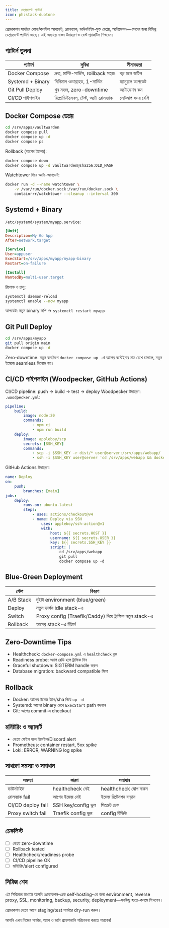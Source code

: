 ```yaml
---
title: ডেপ্লয়মেন্ট প্যাটার্ন
icon: ph:stack-duotone
---
```



প্রোডাকশন সার্ভারে কোড/কনফিগ আপডেট, রোলব্যাক, ডাউনটাইম-মুক্ত ডেপ্লয়, অটোমেশন—এসবের জন্য বিভিন্ন ডেপ্লয়মেন্ট প্যাটার্ন আছে। এই অধ্যায়ে বাস্তব উদাহরণ ও বেস্ট প্র্যাকটিস শিখবেন।

## প্যাটার্ন তুলনা
| প্যাটার্ন | সুবিধা | সীমাবদ্ধতা |
|----------|--------|------------|
| Docker Compose | দ্রুত, মাল্টি-সার্ভিস, rollback সহজ | বড় হলে জটিল |
| Systemd + Binary | মিনিমাল ওভারহেড, 1-সার্ভিস | ম্যানুয়াল আপডেট |
| Git Pull Deploy | খুব সহজ, zero-downtime | অটোমেশন কম |
| CI/CD পাইপলাইন | রিপ্রোডিউসেবল, টেস্ট, অটো রোলব্যাক | সেটআপ সময় বেশি |

## Docker Compose ডেপ্লয়
```bash
cd /srv/apps/vaultwarden
docker compose pull
docker compose up -d
docker compose ps
```
Rollback (আগের ইমেজ):
```bash
docker compose down
docker compose up -d vaultwarden@sha256:OLD_HASH
```
Watchtower দিয়ে অটো-আপডেট:
```bash
docker run -d --name watchtower \
	-v /var/run/docker.sock:/var/run/docker.sock \
	containrrr/watchtower --cleanup --interval 300
```

## Systemd + Binary
`/etc/systemd/system/myapp.service`:
```ini
[Unit]
Description=My Go App
After=network.target

[Service]
User=appuser
ExecStart=/srv/apps/myapp/myapp-binary
Restart=on-failure

[Install]
WantedBy=multi-user.target
```
রিলোড ও চালু:
```bash
systemctl daemon-reload
systemctl enable --now myapp
```
আপডেট: নতুন binary কপি → `systemctl restart myapp`

## Git Pull Deploy
```bash
cd /srv/apps/myapp
git pull origin main
docker compose up -d
```
Zero-downtime: নতুন কনফিগে `docker compose up -d` আগের কন্টেইনার নাম রেখে চালালে, নতুন ইমেজে seamless রিলোড হয়।

## CI/CD পাইপলাইন (Woodpecker, GitHub Actions)
CI/CD pipeline: push → build → test → deploy
Woodpecker উদাহরণ:
`.woodpecker.yml`:
```yaml
pipeline:
	build:
		image: node:20
		commands:
			- npm ci
			- npm run build
	deploy:
		image: appleboy/scp
		secrets: [SSH_KEY]
		commands:
			- scp -i $SSH_KEY -r dist/* user@server:/srv/apps/webapp/
			- ssh -i $SSH_KEY user@server 'cd /srv/apps/webapp && docker compose up -d'
```
GitHub Actions উদাহরণ:
```yaml
name: Deploy
on:
	push:
		branches: [main]
jobs:
	deploy:
		runs-on: ubuntu-latest
		steps:
			- uses: actions/checkout@v4
			- name: Deploy via SSH
				uses: appleboy/ssh-action@v1
				with:
					host: ${{ secrets.HOST }}
					username: ${{ secrets.USER }}
					key: ${{ secrets.SSH_KEY }}
					script: |
						cd /srv/apps/webapp
						git pull
						docker compose up -d
```

## Blue-Green Deployment
| স্টেপ | বিবরণ |
|-------|--------|
| A/B Stack | দুইটা environment (blue/green) |
| Deploy | নতুন ভার্সন idle stack-এ |
| Switch | Proxy config (Traefik/Caddy) দিয়ে ট্রাফিক নতুন stack-এ |
| Rollback | আগের stack-এ রিটার্ন |

## Zero-Downtime Tips
- Healthcheck: `docker-compose.yml` এ `healthcheck` ব্লক
- Readiness probe: অ্যাপ রেডি হলে ট্রাফিক নিন
- Graceful shutdown: SIGTERM handle করুন
- Database migration: backward compatible স্কিমা

## Rollback
- Docker: আগের ইমেজ ট্যাগ/sha দিয়ে `up -d`
- Systemd: আগের binary রেখে `ExecStart` path বদলান
- Git: আগের commit-এ checkout

## মনিটরিং ও অ্যালার্ট
- ডেপ্লয় ফেইল হলে ইমেইল/Discord alert
- Prometheus: container restart, 5xx spike
- Loki: ERROR, WARNING log spike

## সাধারণ সমস্যা ও সমাধান
| সমস্যা | কারণ | সমাধান |
|--------|------|--------|
| ডাউনটাইম | healthcheck নেই | healthcheck যোগ করুন |
| রোলব্যাক fail | আগের ইমেজ নেই | ইমেজ রিটেনশন বাড়ান |
| CI/CD deploy fail | SSH key/config ভুল | সিক্রেট চেক |
| Proxy switch fail | Traefik config ভুল | config রিভিউ |

## চেকলিস্ট
- [ ] ডেপ্লয় zero-downtime
- [ ] Rollback tested
- [ ] Healthcheck/readiness probe
- [ ] CI/CD pipeline OK
- [ ] মনিটরিং/alert configured

## সিরিজ শেষ
এই সিরিজের মাধ্যমে আপনি প্রোডাকশন-গ্রেড self-hosting-এর জন্য environment, reverse proxy, SSL, monitoring, backup, security, deployment—সবকিছু হাতে-কলমে শিখলেন।

<Callout type="info">প্রোডাকশন ডেপ্লয় আগে staging/test সার্ভারে dry-run করুন।</Callout>

<Callout type="success">আপনি এখন নিজের সার্ভার, অ্যাপ ও ডাটা প্রফেশনালি পরিচালনা করতে পারবেন!</Callout>
